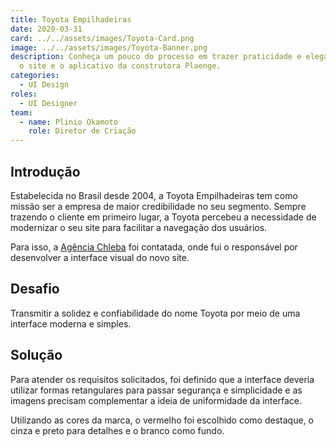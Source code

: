 ```yaml
---
title: Toyota Empilhadeiras
date: 2020-03-31
card: ../../assets/images/Toyota-Card.png
image: ../../assets/images/Toyota-Banner.png
description: Conheça um pouco do processo em trazer praticidade e elegância para
  o site e o aplicativo da construtora Plaenge.
categories:
  - UI Design
roles:
  - UI Designer
team:
  - name: Plinio Okamoto
    role: Diretor de Criação
---
```



## Introdução

Estabelecida no Brasil desde 2004, a Toyota Empilhadeiras tem como missão ser a empresa de maior credibilidade no seu segmento. Sempre trazendo o cliente em primeiro lugar, a Toyota percebeu a necessidade de modernizar o seu site para facilitar a navegação dos usuários.

Para isso, a [Agência Chleba](https://www.chleba.net/) foi contatada, onde fui o responsável por desenvolver a interface visual do novo site.

## Desafio

Transmitir a solidez e confiabilidade do nome Toyota por meio de uma interface moderna e simples.

## Solução

Para atender os requisitos solicitados, foi definido que a interface deveria utilizar formas retangulares para passar segurança e simplicidade e as imagens precisam complementar a ideia de uniformidade da interface.

Utilizando as cores da marca, o vermelho foi escolhido como destaque, o cinza e preto para detalhes e o branco como fundo.

<Picture src={ToyotaHome} alt="Parte de cima da página home do site, contendo um banner com carrossel e um trecho o que você procura com opções de empilhadeiras, rebocadores e serviços."/>

<Picture src={ToyotaHome2} alt="Trecho da da página home do site mostrando alguns modeledos da linha de empilhadeiras e informações sobre a localização e contato."/>

<Picture src={ToyotaVitrine} alt="Página de vitrine do site, contendo diversos modelos de empilhadeiras."/>

<Picture src={ToyotaPDP} alt="Página de produto do site, demonstrando a empilhadeira em destaque e suas informações técnicas."/>

<Picture src={ToyotaOutros} alt="Outras páginas do site."/>
